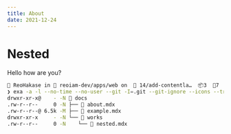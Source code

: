 ```yaml
---
title: About
date: 2021-12-24
---
```


# Nested

Hello how are you?

```bash
 ReoHakase in  reoiam-dev/apps/web on   14/add-contentla…  📦3  📝7  🤷4
❯ exa -a -l --no-time --no-user --git -I=.git --git-ignore --icons --tree -L=9 docs/
drwxr-xr-x@    - -N  docs
.rw-r--r--     0 -N ├──  about.mdx
.rw-r--r--@ 6.5k -M ├──  example.mdx
drwxr-xr-x     - -N └──  works
.rw-r--r--     0 -N    └──  nested.mdx
```
